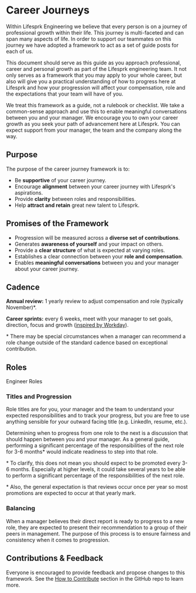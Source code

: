 
# Career Journeys
Within Lifesprk Engineering we believe that every person is on a journey of professional growth within their life.
This journey is multi-faceted and can span many aspects of life. In order to support our teammates on this journey we have adopted
a framework to act as a set of guide posts for each of us.

This document should serve as this guide as you approach professional, career and personal growth as part of the Lifesprk engineering team.
 It not only serves as a framework that you may apply to your whole career, but also will give you a practical understanding of how to
 progress here at Lifesprk and how your progression will affect your compensation, role and the expectations that your team will have of you.

We treat this framework as a guide, not a rulebook or checklist.
We take a common-sense approach and use this to enable meaningful conversations between you and your manager.
We encourage you to own your career growth as you seek your path of advancement here at Lifesprk.
You can expect support from your manager, the team and the company along the way.

## Purpose
The purpose of the career journey framework is to:
- Be **supportive** of your career journey.
- Encourage **alignment** between your career journey with Lifesprk's aspirations.
- Provide **clarity** between roles and responsibilities.
- Help **attract and retain** great new talent to Lifesprk.

## Promises of the Framework
- Progression will be measured across a **diverse set of contributions**.
- Generates **awareness of yourself** and your impact on others.
- Provide a **clear structure** of what is expected at varying roles.
- Establishes a clear connection between your **role and compensation**.
- Enables **meaningful conversations** between you and your manager about your career journey.

## Cadence
**Annual review:** 1 yearly review to adjust compensation and role (typically November)*.

**Career sprints:** every 6 weeks, meet with your manager to set goals, direction, focus and growth
  (<a target="_blank" rel="noopener noreferrer" href="https://www.forbes.com/sites/workday/2018/08/24/career-sprints-using-agile-development-methods-to-foster-employee-development/#55aadfb355eb">inspired by Workday</a>).

\* There may be special circumstances when a manager can recommend a role change outside of the standard cadence based on exceptional contribution.

## Roles

<div><Link href="/roles"><a>Engineer Roles</a></Link></div>

### Titles and Progression
Role titles are for you, your manager and the team to understand your expected responsibilities and to track your progress, but you are free to use anything sensible for your outward facing title (e.g. LinkedIn, resume, etc.).

Determining when to progress from one role to the next is a discussion that should happen between you and your manager. As a general guide, performing a significant percentage of the responsibilities of the next role for 3-6 months* would indicate readiness to step into that role.

\* To clarify, this does not mean you should expect to be promoted every 3-6 months.  Especially at higher levels, it could take several years to be able to perform a significant percentage of the responsibilities of the next role.

\* Also, the general expectation is that reviews occur once per year so most promotions are expected to occur at that yearly mark.

### Balancing
When a manager believes their direct report is ready to progress to a new role, they are expected to present their recommendation to a group of their peers in management. The purpose of this process is to ensure fairness and consistency when it comes to progression.

## Contributions & Feedback
Everyone is encouraged to provide feedback and propose changes to this framework. See the [How to Contribute](https://github.com/Lifesprk/career-journeys#how-to-contribute) section in the GitHub repo to learn more.
